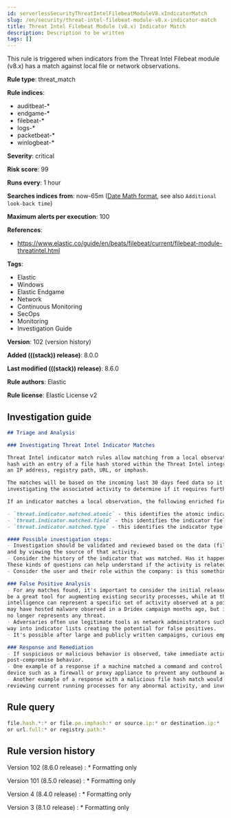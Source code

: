 ```yaml
---
id: serverlessSecurityThreatIntelFilebeatModuleV8.xIndicatorMatch
slug: /en/security/threat-intel-filebeat-module-v8.x-indicator-match
title: Threat Intel Filebeat Module (v8.x) Indicator Match
description: Description to be written
tags: []
---
```


<div id="threat-intel-filebeat-module-v8.x-indicator-match"></div>

This rule is triggered when indicators from the Threat Intel Filebeat module (v8.x) has a match against local file or network observations.

**Rule type**: threat_match

**Rule indices**:

* auditbeat-*
* endgame-*
* filebeat-*
* logs-*
* packetbeat-*
* winlogbeat-*

**Severity**: critical

**Risk score**: 99

**Runs every**: 1 hour

**Searches indices from**: now-65m ([Date Math format](((ref))/common-options.html#date-math), see also <DocLink id="serverlessSecurityRulesUiCreate" section="set-the-rules-schedule">`Additional look-back time`</DocLink>)

**Maximum alerts per execution**: 100

**References**:

* https://www.elastic.co/guide/en/beats/filebeat/current/filebeat-module-threatintel.html

**Tags**:

* Elastic
* Windows
* Elastic Endgame
* Network
* Continuous Monitoring
* SecOps
* Monitoring
* Investigation Guide

**Version**: 102 (<DocLink id="serverlessSecurityThreatIntelFilebeatModuleV8.xIndicatorMatch" section="rule-version-history">version history</DocLink>)

**Added (((stack)) release)**: 8.0.0

**Last modified (((stack)) release)**: 8.6.0

**Rule authors**: Elastic

**Rule license**: Elastic License v2

## Investigation guide

```markdown
## Triage and Analysis

### Investigating Threat Intel Indicator Matches

Threat Intel indicator match rules allow matching from a local observation such as an endpoint event that records a file
hash with an entry of a file hash stored within the Threat Intel integrations. Matches can also occur on
an IP address, registry path, URL, or imphash.

The matches will be based on the incoming last 30 days feed data so it's important to validate the data and review the results by
investigating the associated activity to determine if it requires further investigation.

If an indicator matches a local observation, the following enriched fields will be generated to identify the indicator, field, and type matched.

- `threat.indicator.matched.atomic` - this identifies the atomic indicator that matched the local observation
- `threat.indicator.matched.field` - this identifies the indicator field that matched the local observation
- `threat.indicator.matched.type` - this identifies the indicator type that matched the local observation

#### Possible investigation steps:
- Investigation should be validated and reviewed based on the data (file hash, registry path, URL, imphash) that was matched
and by viewing the source of that activity.
- Consider the history of the indicator that was matched. Has it happened before? Is it happening on multiple machines?
These kinds of questions can help understand if the activity is related to legitimate behavior.
- Consider the user and their role within the company: is this something related to their job or work function?

### False Positive Analysis
- For any matches found, it's important to consider the initial release date of that indicator. Threat intelligence can
be a great tool for augmenting existing security processes, while at the same time it should be understood that threat
intelligence can represent a specific set of activity observed at a point in time. For example, an IP address
may have hosted malware observed in a Dridex campaign months ago, but it's possible that IP has been remediated and
no longer represents any threat.
- Adversaries often use legitimate tools as network administrators such as `PsExec` or `AdFind`; these tools often find their
way into indicator lists creating the potential for false positives.
- It's possible after large and publicly written campaigns, curious employees might end up going directly to attacker infrastructure and triggering these rules.

### Response and Remediation
- If suspicious or malicious behavior is observed, take immediate action to isolate activity to prevent further
post-compromise behavior.
- One example of a response if a machine matched a command and control IP address would be to add an entry to a network
device such as a firewall or proxy appliance to prevent any outbound activity from leaving that machine.
- Another example of a response with a malicious file hash match would involve validating if the file was properly quarantined,
reviewing current running processes for any abnormal activity, and investigating for any other follow-up actions such as persistence or lateral movement.

```

## Rule query

```js
file.hash.*:* or file.pe.imphash:* or source.ip:* or destination.ip:*
or url.full:* or registry.path:*
```

<div id="threat-intel-filebeat-module-v8.x-indicator-match-history"></div>

## Rule version history

Version 102 (8.6.0 release) 
    : * Formatting only

Version 101 (8.5.0 release) 
    : * Formatting only

Version 4 (8.4.0 release) 
    : * Formatting only

Version 3 (8.1.0 release) 
    : * Formatting only

